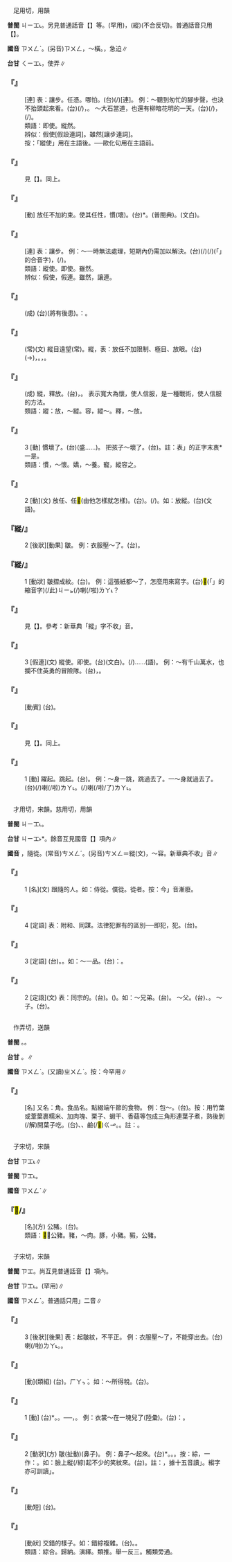
=={{ruby|縱|ㄗㄨㄥˋ}}==

　足用切，用韻

'''普閩''' <rt>ㄐㄧㆲ˪</rt>{{ruby|、|ㄑㄧㆲ˪}}。另見普通話音【{{ruby|縱|ㄗㄨㄥˋ}}】等。{{ruby|(文)|ㄘㄨㄥ}}(罕用)，(縱{{ruby|臾|ㄩㄥˇ}})(不合反切)。普通話音只用【{{ruby|縱|ㄗㄨㄥˋ}}】。

'''國音''' <rt>ㄗㄨㄥˋ</rt>。(另音)<rt>ㄗㄨㄥ</rt>，～橫。{{ruby|(文)|ㄗㄨㄥˇ}}，急迫∥

'''台甘''' <rt>ㄑㄧㆲ˪</rt>{{ruby|。|ㄑㄧㆲ}}{{ruby|。|ㄑㄧㆲˋ}}，使弄∥

    

==='''『{{ruby|縱|ㄗㄨㄥˋ}}{{ruby|使|ㄕˇ}}』'''===
: [連] 表：讓步。任憑。哪怕。(台){{ruby|汝|ㄌㄧˋ}}{{ruby|著|ㄉㄧㄜㆷ}}(/{{ruby|都|ㄉㄜ˫}}){{ruby|是|ㄒㄧ˫}}[連]。 例：～聽到匆忙的腳步聲，也決不抬頭起來看。(台){{ruby|汝|·ㄌㄧˋ}}{{ruby|著|ㄉㄧㄜㆷ}}(/{{ruby|都|ㄉㄜ˫}}){{ruby|是|ㄒㄧ˫}}{{ruby|聽|ㄊㄧㆩ}}{{ruby|見|ㄍㆪ˪}}{{ruby|趕|ㄍㄨㆩˋ}}{{ruby|趕|ㄍㄨㆩˋ}}{{ruby|緊|ㄍㄧㄣˋ}}{{ruby|緊|ㄍㄧㄣˋ}}{{ruby|丌|ㆤ}}{{ruby|骹|ㄎㄚ}}{{ruby|步|ㄅㆦ˫}}{{ruby|聲|ㄒㄧㆩ}}，{{ruby|伊|ㄧ}}{{ruby|<mark>&#xffaca;</mark>|ㄇㄚ˫}}{{ruby|<mark>&#xffa45;</mark>|ㆠㆤ˫/ㆠㄨㆤ˫}}{{ruby|<mark>&#xffb58;</mark>|ㆣㄧㄚㆷ ͘}}{{ruby|頭|ㄊㄠˊ}}{{ruby|起|·ㄎㄧˋ}}{{ruby|來|·ㄌㄞˊ}}{{ruby|看|ㄎㄨㆩ˪}}。 ～大石當道，也還有柳暗花明的一天。(台){{ruby|汝|·ㄌㄧˋ}}{{ruby|著|ㄉㄧㄜㆷ}}(/{{ruby|都|ㄉㄜ˫}}){{ruby|是|ㄒㄧ˫}}{{ruby|目|ㆠㆦㆶ ͘}}{{ruby|前|ㄐㄧㄢˊ/ㄐㄧㄥˊ}}{{ruby|有|ㄨ˫}}{{ruby|大|ㄉㄨㄚ˫}}{{ruby|阻|ㄗㆦˋ}}{{ruby|礙|ㆣㄞ˫}}，{{ruby|總|ㄗㆲˋ}}{{ruby|有|ㄨ˫}}{{ruby|一|ㄧㆵ}}{{ruby|工|ㄍㄤ}}(/{{ruby|日|ㄌㄧㆵ ͘/ㆢㄧㆵ ͘}}){{ruby|情|ㄐㄧㄥˊ}}{{ruby|形|ㄏㄧㄥˊ}}{{ruby|會|ㄨㆤ˫/ㆤ˫}}{{ruby|明|ㆠㄧㄥˊ}}{{ruby|朗|ㄌㆲˋ}}。
:類語：即使。縱然。
:
:辨似：假使[假設連詞]。雖然[讓步連詞]。
:按：「縱使」用在主語後。──歐化句用在主語前。
:
    

==='''『{{ruby|縱|ㄗㄨㄥˋ}}{{ruby|線|ㄒㄧㄢˋ}}』'''===
:  見【{{ruby|縱|ㄗㄨㄥ}}{{ruby|線|ㄒㄧㄢˋ}}】。同上。
    

==='''『{{ruby|縱|ㄗㄨㄥˋ}}{{ruby|容|ㄖㄨㄥˊ}}』'''===
: [動] 放任不加約束。使其任性，慣(壞)。(台){{ruby|容|ㄧㆧˊ/ㄧㆫ}}{{ruby|<mark>&#xffb60;</mark>|ㄒㄧㆧˊ}}*{{ruby|/|ㄒㄧㆫˊ}}。{{ruby|寵|ㄊㄧㄥˋ}}{{ruby|恿|ㄒㄧㄥ˫}}(普閩典)。{{ruby|放|ㄏㆲ˪}}{{ruby|縱|ㄑㄧㆲ˪}}(文白)。
    

==='''『{{ruby|縱|ㄗㄨㄥˋ}}{{ruby|然|ㄖㄢˊ}}』'''===
: [連] 表：讓步。 例：～一時無法處理，短期內仍需加以解決。(台){{ruby|即|ㄐㄧㆤㆶ}}{{ruby|使|ㄙㄨˋ}}(/{{ruby|準|ㄗㄨㄣˋ}}{{ruby|做|ㄗㄨㆤ˪/ㄗㄜ˪}}){{ruby|一|ㄐㄧㆵ ͘}}{{ruby|時|ㄒㄧˊ}}(/{{ruby|突|ㄊㄨㆵ ͘}}{{ruby|然|ㆢㄧㄢˊ/ㄌㄧㄢˊ}}{{ruby|間|ㄍㄢ}}){{ruby|<mark>&#xffa45;</mark>|ㆠㆤ˫/ㆠㄨㆤ˫}}{{ruby|<mark>&#xffadf;</mark>|ㄉㄤ˪}}(「{{ruby|得|ㄉㄧㆵ}}{{ruby|通|ㄊㄤ}}」的合音字){{ruby|處|ㄘㄨˋ}}{{ruby|理|ㄌㄧˋ}}，{{ruby|猶|ㄧㄨˊ}}{{ruby|原|ㆣㄨㄢˊ}}{{ruby|亦|ㄧㄚㆷ ͘}}{{ruby|著|ㄉㄧㄜㆷ ͘}}{{ruby|著|ㄉㄧㄜㆷ}}(/{{ruby|都|ㄉㄜ˫}}){{ruby|緊|ㄍㄧㄣˋ}}{{ruby|共|ㄍㄚ˫}}{{ruby|伊|ㄧ}}{{ruby|解|ㄍㄞˋ}}{{ruby|決|ㄍㄨㄚㆵ}}。
:類語：縱使。即使。雖然。
:
:辨似：假使，假連。雖然，讓連。
:
    

==='''『{{ruby|縱|ㄗㄨㄥˋ}}{{ruby|虎|ㄏㄨˇ}}{{ruby|歸|ㄍㄨㄟ}}{{ruby|山|ㄕㄢ}}』'''===
: (成) (台){{ruby|放|ㄅㄤ˪}}{{ruby|虎|ㄏㆦˋ}}{{ruby|回|ㄏㄨㆤˊ}}{{ruby|山|ㄙㄨㆩ}}(將有後患)。{{ruby|台|ㄉㄞˊ}}{{ruby|諺|ㆣㄢ˫}}{{ruby|語|ㆣㄨˋ/ㆣㄧˋ}}：{{ruby|虎|ㄏㆦˋ}}{{ruby|落|ㄌㄜㆷ ͘}}{{ruby|平|ㄅㄧㄥˊ}}{{ruby|原|ㆣㄨㄢˊ}}{{ruby|被|ㄅㄧ˫}}{{ruby|人|·ㄌㄤˊ}}{{ruby|欺|ㄎㄧ}}。
    

==='''『{{ruby|縱|ㄗㄨㄥˋ}}{{ruby|目|ㄇㄨˋ}}{{ruby|四|ㄙˋ}}{{ruby|望|ㄨㄤˋ}}』'''===
: (常)(文) 縱目遠望(常)。縱，表：放任不加限制、極目、放眼。(台){{ruby|目|ㆠㄚㆶ ͘}}{{ruby|珠|ㄗㄨ}}(→{{ruby|睭|ㄐㄧㄨ}}){{ruby|展|ㄉㄧㄢˋ}}{{ruby|大|ㄉㄨㄚ˫}}{{ruby|蕊|ㄌㄨㄧˋ}}，{{ruby|極|ㄍㄧㆤㆶ ͘}}{{ruby|盡|ㄐㄧㄣ˫}}{{ruby|眼|ㆣㄢˋ}}{{ruby|力|ㄌㄧㆤㆶ ͘}}{{ruby|所|ㄙㆦˋ}}{{ruby|達|ㄉㄚㆵ ͘}}{{ruby|到|ㄍㄠ˪}}{{ruby|看|ㄎㄨㆩ˪}}{{ruby|較|ㄎㄚㆷ}}{{ruby|遠|ㄏㆭ˫}}{{ruby|去|ㄎㄧ˪}}。{{ruby|心|ㄒㄧㆬ}}{{ruby|情|ㄐㄧㄥˊ}}{{ruby|會|ㄨㆤ˫/ㆤ˫}}{{ruby|開|ㄎㄨㄧ}}{{ruby|闊|ㄎㄨㄚㆷ}}，{{ruby|見|ㄍㄧㄢ˪}}{{ruby|解|ㄍㄞˋ}}{{ruby|亦|ㄧㄚㆷ ͘}}{{ruby|會|ㄨㆤ˫/ㆤ˫}}{{ruby|加|ㄍㄚ}}{{ruby|深|ㄑㄧㆬ}}。
    

==='''『{{ruby|七|ㄑㄧ}}{{ruby|擒|ㄑㄧㄣˊ}}{{ruby|七|ㄑㄧ}}{{ruby|縱|ㄗㄨㄥˋ}}』'''===
: (成) 縱，釋放。(台){{ruby|掠|ㄌㄧㄚㆷ ͘}}{{ruby|來|ㄌㄞˊ}}{{ruby|七|ㄑㄧㆵ}}{{ruby|次|ㄘㄨ˪}}，{{ruby|放|ㄅㄤ˪}}{{ruby|伊|ㄧ}}{{ruby|七|ㄑㄧㆵ}}{{ruby|次|ㄘㄨ˪}}。 表示寬大為懷，使人信服，是一種戰術，使人信服的方法。
:類語：縱：放，～縱。容，縱～。釋，～放。
:
:
    

==='''『{{ruby|縱|ㄗㄨㄥˋ}}』'''===
:3  [動] 慣壞了。(台){{ruby|乘|ㄒㄧㄥ˫}}(盛……)。 把孩子～壞了。(台){{ruby|<mark>&#xffb51;</mark>|ㆣㄧㄣˋ}}{{ruby|仔|ㄚ}}{{ruby|盛|ㄒㄧㄥ˫}}{{ruby|了|ㄌㄧㄠˋ}}{{ruby|歹|ㄆㄞˋ/ㄆㆮˋ}}{{ruby|去|ㄎㄧ˪}}。註：表{{ruby|「|ㄒㄧㄥ˫}}」的正字末衷*一是。
:類語：慣，～懷。嬌，～養。寵，縱容之。
:
    

==='''『{{ruby|縱|ㄗㄨㄥˋ}}』'''===
:2  [動](文) 放任、任<mark>&#xffade;</mark>(由他怎樣就怎樣)。(台){{ruby|據|ㄍㄨ˪/ㄍㄧ˪}}{{ruby|在|ㄗㄞ˫}}{{ruby|伊|ㄧ}}{{ruby|去|ㄎㄧ˪}}。{{ruby|隨|ㄙㄨㄧˊ}}{{ruby|在|ㄗㄞ˫}}{{ruby|伊|ㄧ}}{{ruby|會|ㄨㆤ˫/ㆤ˫}}{{ruby|按|ㄢ˪}}{{ruby|怎|ㄗㄨㆩˋ}}{{ruby|著|ㄉㄧㄜㆷ}}(/{{ruby|都|ㄉㄜ˫}}){{ruby|按|ㄢ˪}}{{ruby|怎|ㄗㄨㆩˋ}}。如：放縱。(台){{ruby|放|ㄏㆲ˪}}{{ruby|縱|ㄑㄧㆲ˪}}(文語)。
    

==='''『縱/{{ruby|綜|ㄗㄨㄥˋ}}』'''===
:2  [後狀][動果] 皺。 例：衣服壓～了。(台){{ruby|衫|ㄙㆩ}}{{ruby|壓|ㄉㆤㆷ}}{{ruby|<mark>&#xf9260;</mark>|ㄌㄧㄠˊ}}{{ruby|去|ㄎㄧ˪}}。
    

==='''『縱/{{ruby|綜|ㄗㄨㄥˋ}}』'''===
:1  [動狀] 皺摺成紋。(台){{ruby|<mark>&#xf9260;</mark>|ㄌㄧㄠˊ}}。 例：這張紙都～了，怎麼用來寫字。(台)<mark>&#xffb50;</mark>(「{{ruby|此|ㄐㄧˋ}}{{ruby|一|ㄐㄧㆵ ͘}}」的縮音字)(/此)<rt>ㄐㄧㆵ</rt>{{ruby|張|ㄉㄧㆧ/ㄉㄧㆫ}}{{ruby|紙|ㄗㄨㄚˋ}}{{ruby|著|ㄉㄧㄜㆷ}}(/{{ruby|都|ㄉㄜ˫}}){{ruby|<mark>&#xf9260;</mark>|ㄌㄧㄠˊ}}喇(/啦)<rt>ㄌㄚ˪</rt>{{ruby|<mark>&#xffa49;</mark>|ㆠㆤㆷ/ㆠㄨㆤㆷ}}{{ruby|按|ㄢ˪}}{{ruby|怎|ㄗㄨㆩˋ}}{{ruby|寫|ㄒㄧㄚˋ}}{{ruby|字|ㆢㄧ˫/ㄌㄧ˫}}？
    

==='''『{{ruby|縱|ㄗㄨㄥˋ}}{{ruby|隊|ㄉㄨㄟˋ}}』'''===
:  見【{{ruby|縱|ㄗㄨㄥ}}{{ruby|隊|ㄉㄨㄟˋ}}】。參考：新華典「縱」字不收{{ruby|「|ㄗㄨㄥ}}」音。
    

==='''『{{ruby|縱|ㄗㄨㄥˋ}}』'''===
:3  [假連](文) 縱使。即使。(台){{ruby|即|ㄐㄧㆤㆶ}}{{ruby|使|ㄙㄨˋ}}(文白)。{{ruby|汝|ㄌㄧˋ}}{{ruby|著|ㄉㄧㄜㆷ}}(/{{ruby|都|ㄉㄜ˫}}){{ruby|是|ㄒㄧ˫}}……(語)。 例：～有千山萬水，也攔不住英勇的冒險隊。(台){{ruby|即|ㄐㄧㆤㆶ}}{{ruby|使|ㄙㄨˋ}}{{ruby|有|ㄨ˫}}{{ruby|山|ㄙㄨㆩ}}{{ruby|水|ㄗㄨㄧˋ}}{{ruby|重|ㄉㄧㆲˊ}}{{ruby|疊|ㄊㄧㄚㆴ ͘}}{{ruby|阻|ㄗㆦˋ}}{{ruby|隔|ㄍㆤㆷ}}，{{ruby|亦|ㄧㄚㆷ ͘}}{{ruby|<mark>&#xffa45;</mark>|ㆠㆤ˫/ㆠㄨㆤ˫}}{{ruby|擋|ㄉㆲ˪}}{{ruby|得|ㄉㄧㆵ}}{{ruby|勇|ㄧㆲˋ}}{{ruby|敢|ㄍㆰˋ}}{{ruby|丌|ㆤ}}{{ruby|冒|ㄇㆦ˫}}{{ruby|險|ㄏㄧㆰˋ}}{{ruby|隊|ㄉㄨㄧ˪}}。
    

==='''『{{ruby|縱|ㄗㄨㄥˋ}}{{ruby|火|ㄏㄨㄛˇ}}』'''===
: [動賓] (台){{ruby|放|ㄅㄤ˪}}{{ruby|火|ㄏㆤˋ/ㄏㄨㆤˋ/ㄏㄜˋ}}。
    

==='''『{{ruby|縱|ㄗㄨㄥˋ}}{{ruby|橫|ㄏㄥˊ}}』'''===
:  見【{{ruby|縱|ㄗㄨㄥ}}{{ruby|橫|ㄏㄥˊ}}】。同上。
    

==='''『{{ruby|縱|ㄗㄨㄥˋ}}』'''===
:1  [動] 躍起。跳起。(台){{ruby|身|ㄒㄧㄥ}}{{ruby|軀|ㄎㄨ}}{{ruby|踜|ㄌㄧㄥ˪}}{{ruby|高|ㄍㄨㄢˊ}}。 例：～身一跳，跳過去了。一～身就過去了。(台){{ruby|踜|ㄌㄧㄥ˪/ㄌㄧㆲ˪}}{{ruby|一|ㄐㄧㆵ ͘}}{{ruby|下|·ㆤ˫}}{{ruby|著|ㄉㄧㄜㆷ}}(/{{ruby|都|ㄉㄜ˫}}){{ruby|過|ㄍㆤ˪/ㄍㄨㆤ˪}}{{ruby|去|ㄎㄧ˪}}喇(/啦)<rt>ㄌㄚ˪</rt>。{{ruby|身|ㄒㄧㄥ}}{{ruby|軀|ㄎㄨ}}{{ruby|踜|ㄌㄧㄥ˪/ㄌㄧㆲ˪}}{{ruby|一|ㄐㄧㆵ ͘}}{{ruby|下|·ㆤ˫}}{{ruby|著|ㄉㄧㄜㆷ}}(/{{ruby|都|ㄉㄜ˫}}){{ruby|跳|ㄊㄧㄠ˪}}{{ruby|過|ㄍㆤ˪/ㄍㄨㆤ˪}}{{ruby|去|ㄎㄧ˪}}喇(/啦/了)<rt>ㄌㄚ˪</rt>。
    

=={{ruby|從|ㄗㄨㄥˋ}}==

　才用切，宋韻。慈用切，用韻

'''普閩''' <rt>ㄐㄧㆲ˪</rt>{{ruby|。|ㄑㄧㆲ˪}}。

'''台甘''' <rt>ㄐㄧㆲ˫</rt>*。餘音互見國音【{{ruby|從|ㄘㄨㄥˊ}}】項內∥

'''國音''' {{ruby|(文)|ㄗㄨㄥˋ}}，隨從。(常音)<rt>ㄘㄨㄥˊ</rt>。(另音)<rt>ㄘㄨㄥ</rt>＝縱(文){{ruby|。|ㄗㄨㄥ}}，～容。新華典不收{{ruby|「|ㄗㄨㄥˋ}}」音∥

    

==='''『{{ruby|從|ㄗㄨㄥˋ}}』'''===
:1  [名](文) 跟隨的人。如：侍從。僕從。從者。按：今{{ruby|「|ㄐㄧㆲ˫}}」音漸廢。
    

==='''『{{ruby|從|ㄗㄨㄥˋ}}』'''===
:4  [定語] 表：附和、同謀。法律犯罪有{{ruby|主|ㄓㄨˇ}}{{ruby|從|ㄗㄨㄥˋ}}的區別──即{{ruby|首|ㄕㄡˇ}}犯，{{ruby|從|ㄗㄨㄥˋ}}犯。(台){{ruby|主|ㄗㄨˋ}}{{ruby|犯|ㄏㄨㄢ˫}}{{ruby|及|ㄍㄚㆴ}}{{ruby|共|ㄍㄧㆲ˫}}{{ruby|犯|ㄏㄨㄢ˫}}。
    

==='''『{{ruby|從|ㄗㄨㄥˋ}}』'''===
:3  [定語] (台){{ruby|古|ㄍㆦˋ}}{{ruby|早|ㄗㄚˋ}}{{ruby|官|ㄍㄨㆩ}}{{ruby|吏|ㄌㄧ˫}}{{ruby|丌|ㆤ}}{{ruby|官|ㄍㄨㆩ}}{{ruby|品|ㄆㄧㄣˋ}}{{ruby|有|ㄨ˫}}{{ruby|正|ㄐㄧㆩ˪}}{{ruby|從|ㄐㄧㆲ˫}}{{ruby|。|ㄐㄧㆩ˪}}{{ruby|、|ㄐㄧㆲ˫}}{{ruby|→|ㄐㄧㆲˊ}}{{ruby|丌|ㆤ}}{{ruby|區|ㄎㄨ}}{{ruby|別|ㄅㄧㄚㆵ}}。{{ruby|意|ㄧ˪}}{{ruby|思|ㄙㄨ˪}}{{ruby|是|ㄒㄧ˫}}{{ruby|副|ㄏㄨ˪}}{{ruby|丌|ㆤ}}。如：～一品。(台){{ruby|按|ㄢ˪}}：{{ruby|正|ㄐㄧㆩ˪}}{{ruby|一|ㄧㆵ}}{{ruby|品|ㄆㄧㄣˋ}}{{ruby|丌|ㆤ}}{{ruby|下|ㄏㄚ˫}}{{ruby|位|ㄨㄧ˫}}。
    

==='''『{{ruby|從|ㄗㄨㄥˋ}}』'''===
:2  [定語](文) 表：同宗的。(台){{ruby|叔|ㄐㄧㆤㆶ}}{{ruby|伯|ㄅㆤㆷ}}{{ruby|丌|ㆤ}}。({{ruby|至|ㄐㄧ˪}}{{ruby|親|ㄑㄧㄣ}}{{ruby|之|ㄐㄧ}}{{ruby|次|ㄘㄨ˪}}{{ruby|丌|ㆤ}})。如：～兄弟。(台){{ruby|叔|ㄐㄧㆤㆶ}}{{ruby|伯|ㄅㆤㆷ}}{{ruby|兄|ㄏㄧㆩ}}{{ruby|弟|ㄉㄧ˫}}。 ～父。(台){{ruby|阿|ㄚ}}{{ruby|叔|ㄐㄧㆤㆶ}}、{{ruby|阿|ㄚ}}{{ruby|伯|ㄅㆤㆷ}}。 ～子。(台){{ruby|姪|ㄉㄧㆵ ͘}}{{ruby|仔|ㄚ}}。
    

=={{ruby|粽|ㄗㄨㄥˋ}}==

　作弄切，送韻

'''普閩''' {{ruby|(文)|ㄗㆲ˪}}。{{ruby|(語)|ㄗㄤ˪}}。

'''台甘''' {{ruby|(文)|ㄗㆲ˪}}。{{ruby|(語)|ㄗㄤ˪}}∥

'''國音''' <rt>ㄗㄨㄥˋ</rt>。(又讀)<rt>ㄓㄨㄥˋ</rt>。按：今罕用∥

    

==='''『{{ruby|粽|ㄗㄨㄥˋ}}{{ruby|子|·ㄗˇ}}』'''===
: [名] 又名：角{{ruby|黍|ㄕㄨˇ}}。食品名。點綴端午節的食物。 例：包～。(台){{ruby|縛|ㄅㄚㆶ ͘}}{{ruby|粽|ㄗㄤ˪}}。按：用竹葉或葦葉裹糯米、加肉塊、栗子、蝦干、香菇等包成三角形連葉子煮，熟後剝(/解)開葉子吃。(台){{ruby|台|ㄉㄞˊ}}{{ruby|灣|ㄨㄢˊ}}{{ruby|所|ㄙㆦˋ}}{{ruby|見|ㄍㆪ˪}}{{ruby|有|ㄨ˫}}{{ruby|肉|ㆠㄚㆷ}}{{ruby|粽|ㄗㄤ˪}}、{{ruby|菜|ㄘㄞ˪}}{{ruby|粽|ㄗㄤ˪}}、鹼(/<mark>&#xf90a3;</mark>)<rt>ㄍㆪ</rt>{{ruby|粽|ㄗㄤ˪}}。{{ruby|粿|ㄍㄨㆤˋ/ㄍㆤˋ}}{{ruby|粽|ㄗㄤ˪}}。註：{{ruby|<mark>&#xf90a3;</mark>|ㄍㆪ/ㄍㆥ}}{{ruby|是|ㄒㄧ˫}}{{ruby|台|ㄉㄞˊ}}{{ruby|灣|ㄨㄢˊ}}{{ruby|方|ㄏㆲ}}{{ruby|言|ㆣㄢˊ}}{{ruby|俗|ㄒㄧㆦㆶ ͘}}{{ruby|字|ㆢㄧ˫/ㄌㄧ˫}}。
    

=={{ruby|<mark>&#xf9ac0;</mark>|ㄗㄨㄥˋ}}==

　子宋切，宋韻

'''台甘''' <rt>ㄗㆲ˪</rt>∥

'''普閩''' <rt>ㄗㆲ˪</rt>。

'''國音''' <rt>ㄗㄨㄥˋ</rt>∥

    

==='''『<mark>&#xf9ac0;</mark>/{{ruby|<mark>&#xf8147;</mark>|ㄗㄨㄥˋ}}』'''===
: [名](方) 公豬。(台){{ruby|豬|ㄉㄨ/ㄉㄧ}}{{ruby|公|ㄍㄤ/ㄍㆲ}}。
:類語：<mark>&#xf9ac0;</mark>，公豬。豬，～肉。豚，小豬。豭，公豬。
:
    

=={{ruby|綜|ㄗㄨㄥˋ}}==

　子宋切，宋韻

'''普閩''' <rt>ㄗㆲ</rt>。尚互見普通話音【{{ruby|綜|ㄗㄥˋ}}】項內。

'''台甘''' <rt>ㄗㆲ˪</rt>。{{ruby|(文)|ㄗㆲ}}{{ruby|。|ㄗㄤ˪}}(罕用)∥

'''國音''' <rt>ㄗㄨㄥˋ</rt>。普通話只用{{ruby|「|ㄗㄨㄥ}}{{ruby|、|ㄗㄥˋ}}」二音∥

    

==='''『{{ruby|綜|ㄗㄨㄥˋ}}』'''===
:3  [後狀][後果] 表：起皺紋，不平正。 例：衣服壓～了，不能穿出去。(台){{ruby|衫|ㄙㆩ}}{{ruby|壓|ㄉㆤㆷ}}{{ruby|<mark>&#xf9260;</mark>|ㄌㄧㄠˊ}}{{ruby|去|ㄎㄧ˪}}喇(/啦)<rt>ㄌㄚ˪</rt>。{{ruby|<mark>&#xffa45;</mark>|ㆠㆤ˫/ㆠㄨㆤ˫}}{{ruby|用|ㄧㄥ˫/ㄧㆲ˫}}{{ruby|得|ㄉㄧㆵ}}{{ruby|穿|ㄑㄧㄥ˫}}{{ruby|出|ㄘㄨㆵ}}{{ruby|外|ㆣㄨㄚ˫}}。
    

==='''『{{ruby|綜|ㄗㄨㄥˋ}}{{ruby|合|ㄏㄜˊ}}』'''===
: [動](類組) (台){{ruby|綜|ㄗㆲ˪}}{{ruby|合|ㄏㄚㆴ ͘}}。{{ruby|→|ㄗㆲ}}<rt>ㄏㄚㆴ ͘</rt>。如：～所得稅。(台){{ruby|綜|ㄗㆲ˪}}{{ruby|合|ㄏㄚㆴ ͘}}{{ruby|所|ㄙㆦˋ}}{{ruby|得|ㄉㄧㆵ}}{{ruby|稅|ㄙㄨㆤ˪/ㄙㆤ˪}}。
    

==='''『{{ruby|綜|ㄗㄨㄥˋ}}』'''===
:1  [動] (台){{ruby|衫|ㄙㆩ}}{{ruby|攏|ㄌㄤˋ}}*{{ruby|高|ㄍㄨㄢˊ}}。{{ruby|<mark>&#xf90ae;</mark>|ㄙㄚ}}{{ruby|做|ㄗㄨㆤ˪/ㄗㄜ˪}}{{ruby|一|ㄐㄧㆵ ͘}}{{ruby|夥|ㄏㄨㆤˋ/ㄏㆤˋ}}。──{{ruby|為|ㄨㄧ˫}}{{ruby|<mark>&#xffa49;</mark>|ㄅㆤㆷ/ㆠㄨㆤㆷ}}{{ruby|出|ㄘㄨㆵ}}{{ruby|恭|ㄍㄧㆲ}}，{{ruby|小|ㄒㄧㄠˋ/ㄒㄧㄜˋ}}{{ruby|便|ㄅㄧㄢ˫}}。 例：衣裳～在一塊兒了(陸彙)。(台){{ruby|按|ㄢ˪}}：{{ruby|北|ㄅㄚㆶ}}{{ruby|方|ㄏㆲ}}{{ruby|習|ㄒㄧㆵ ͘}}{{ruby|慣|ㄍㄨㄢ˪}}{{ruby|攏|ㄌㄤˋ}}{{ruby|衫|ㄙㆩ}}{{ruby|小|ㄒㄧㄠˋ}}{{ruby|便|ㄅㄧㄢ˫}}。
    

==='''『{{ruby|綜|ㄗㄨㄥˋ}}』'''===
:2  [動狀](方) 皺(扯動)(鼻子)。 例：鼻子～起來。(台){{ruby|鼻|ㄆㆪ˫}}{{ruby|<mark>&#xf9cb5;</mark>|ㄋㄧㄠ˪}}*{{ruby|起|·ㄎㄧˋ}}{{ruby|來|·ㄌㄞˊ}}。{{ruby|<mark>&#xf9cb5;</mark>|ㄋㄧㄠ˪}}{{ruby|鼻|ㄆㆪ˫}}。{{ruby|鼻|ㄆㆪ˫}}{{ruby|仔|ㄚ}}{{ruby|<mark>&#xf9cb5;</mark>|ㄋㄧㄠ˪}}{{ruby|<mark>&#xf9cb5;</mark>|ㄋㄧㄠ˪}}。按：綜，一作：{{ruby|縱|ㄗㄨㄥˋ}}。如：臉上縱(/綜)起不少的笑紋來。(台){{ruby|笑|ㄑㄧㄜ˪}}{{ruby|<mark>&#xffa42;</mark>|ㄍㄚㆷ}}{{ruby|面|ㆠㄧㄣ˫}}{{ruby|仔|ㄚ}}{{ruby|<mark>&#xf9260;</mark>|ㄌㄧㄠˊ}}{{ruby|<mark>&#xf9260;</mark>|ㄌㄧㄠˊ}}{{ruby|去|ㄎㄧ˪}}。註：{{ruby|<mark>&#xf9cb5;</mark>|ㄗㄢˋ}}，據十五音讀{{ruby|「|ㄋㄧㄠ˪}}」。縐字亦可訓讀{{ruby|「|ㄋㄧㄠ˪}}」。
    

==='''『{{ruby|綜|ㄗㄨㄥˋ}}{{ruby|計|ㄐㄧˋ}}』'''===
: [動短] (台){{ruby|集|ㄐㄧㆴ ͘}}{{ruby|倚|ㄨㄚˋ}}{{ruby|來|ㄌㄞˊ}}{{ruby|計|ㄍㆤ˪}}{{ruby|算|ㄙㆭ˪}}。
    

==='''『{{ruby|錯|ㄘㄨㄛˋ}}{{ruby|綜|ㄗㄨㄥˋ}}』'''===
: [動狀] 交錯的樣子。如：錯綜複雜。(台){{ruby|摻|ㄘㆰ}}{{ruby|雜|ㄗㄚㆴ ͘}}{{ruby|複|ㄏㆦㆶ}}{{ruby|雜|ㄗㄚㆴ ͘}}。{{ruby|摻|ㄘㆰ}}{{ruby|摻|ㄘㆰ}}{{ruby|雜|ㄗㄚㆴ ͘}}{{ruby|雜|ㄗㄚㆴ ͘}}。
:類語：綜合。歸納。演繹。類推。舉一反三。觸類旁通。
:
    
